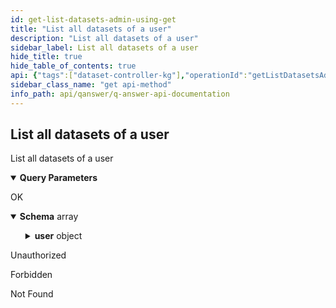```yaml
---
id: get-list-datasets-admin-using-get
title: "List all datasets of a user"
description: "List all datasets of a user"
sidebar_label: List all datasets of a user
hide_title: true
hide_table_of_contents: true
api: {"tags":["dataset-controller-kg"],"operationId":"getListDatasetsAdminUsingGET","parameters":[{"name":"username","in":"query","description":"username","required":true,"schema":{"type":"string"}}],"responses":{"200":{"description":"OK","content":{"*/*":{"schema":{"type":"array","items":{"type":"object","properties":{"access":{"type":"boolean"},"dataset":{"type":"string"},"id":{"type":"integer","format":"int64"},"indexType":{"type":"string"},"indexed":{"type":"boolean"},"sharedUsers":{"type":"array","items":{"type":"string"}},"size":{"type":"integer","format":"int64"},"uploaded":{"type":"boolean"},"user":{"type":"object","properties":{"created":{"type":"string","format":"date-time"},"email":{"type":"string"},"enabled":{"type":"boolean"},"id":{"type":"integer","format":"int64"},"lastLogin":{"type":"string","format":"date-time"},"name":{"type":"string"},"password":{"type":"string"},"quotaKBnumber":{"type":"integer","format":"int32"},"quotaKBsize":{"type":"integer","format":"int64"},"roles":{"type":"array","items":{"type":"object","properties":{"id":{"type":"integer","format":"int64"},"name":{"type":"string","enum":["ROLE_USER","ROLE_ADMIN"]}},"title":"Role"}},"updated":{"type":"string","format":"date-time"},"username":{"type":"string"}},"title":"User"}},"title":"UserDataset"}}}}},"401":{"description":"Unauthorized"},"403":{"description":"Forbidden"},"404":{"description":"Not Found"}},"security":[{"JWT":[]}],"deprecated":false,"description":"List all datasets of a user","method":"get","path":"/api/dataset/admin/list","servers":[{"url":"//qanswer-core1.univ-st-etienne.fr"}],"securitySchemes":{"JWT":{"type":"apiKey","name":"Authorization","in":"header"}},"info":{"description":"APIs provided by QAnswer","version":"1.0","title":"QAnswer: Api Documentation","contact":{"name":"QAnswer","url":"www.the-qa-company.com","email":"info@qanswer.eu"}},"postman":{"name":"List all datasets of a user","description":{"type":"text/plain"},"url":{"path":["api","dataset","admin","list"],"host":["{{baseUrl}}"],"query":[{"disabled":false,"description":{"content":"(Required) username","type":"text/plain"},"key":"username","value":""}],"variable":[]},"header":[{"key":"Accept","value":"*/*"}],"method":"GET","auth":{"type":"apikey","apikey":[{"type":"any","value":"Authorization","key":"key"},{"type":"any","value":"<API Key>","key":"value"},{"type":"any","value":"header","key":"in"}]}}}
sidebar_class_name: "get api-method"
info_path: api/qanswer/q-answer-api-documentation
---
```



## List all datasets of a user



List all datasets of a user

<details style={{"marginBottom":"1rem"}} data-collapsed={false} open={true}><summary style={{}}><strong>Query Parameters</strong></summary><div><ul><ParamsItem className={"paramsItem"} param={{"name":"username","in":"query","description":"username","required":true,"schema":{"type":"string"}}}></ParamsItem></ul></div></details><div><ApiTabs><TabItem label={"200"} value={"200"}><div>

OK

</div><div><MimeTabs groupId={"mime-type"}><TabItem label={"*/*"} value={"*/*"}><SchemaTabs groupId={"schema-tabs"}><TabItem label={"Schema"} value={"Schema"}><details style={{}} data-collapsed={false} open={true}><summary style={{"textAlign":"left"}}><strong>Schema</strong><span style={{"opacity":"0.6"}}> array</span></summary><div style={{"textAlign":"left","marginLeft":"1rem"}}></div><ul style={{"marginLeft":"1rem"}}><SchemaItem collapsible={false} name={"access"} required={false} schemaDescription={undefined} schemaName={"boolean"} qualifierMessage={undefined} defaultValue={undefined}></SchemaItem><SchemaItem collapsible={false} name={"dataset"} required={false} schemaDescription={undefined} schemaName={"string"} qualifierMessage={undefined} defaultValue={undefined}></SchemaItem><SchemaItem collapsible={false} name={"id"} required={false} schemaDescription={undefined} schemaName={"int64"} qualifierMessage={undefined} defaultValue={undefined}></SchemaItem><SchemaItem collapsible={false} name={"indexType"} required={false} schemaDescription={undefined} schemaName={"string"} qualifierMessage={undefined} defaultValue={undefined}></SchemaItem><SchemaItem collapsible={false} name={"indexed"} required={false} schemaDescription={undefined} schemaName={"boolean"} qualifierMessage={undefined} defaultValue={undefined}></SchemaItem><SchemaItem collapsible={false} name={"sharedUsers"} required={false} schemaDescription={undefined} schemaName={"string[]"} qualifierMessage={undefined} defaultValue={undefined}></SchemaItem><SchemaItem collapsible={false} name={"size"} required={false} schemaDescription={undefined} schemaName={"int64"} qualifierMessage={undefined} defaultValue={undefined}></SchemaItem><SchemaItem collapsible={false} name={"uploaded"} required={false} schemaDescription={undefined} schemaName={"boolean"} qualifierMessage={undefined} defaultValue={undefined}></SchemaItem><SchemaItem collapsible={true} className={"schemaItem"}><details style={{}}><summary style={{}}><strong>user</strong><span style={{"opacity":"0.6"}}> object</span></summary><div style={{"marginLeft":"1rem"}}><SchemaItem collapsible={false} name={"created"} required={false} schemaDescription={undefined} schemaName={"date-time"} qualifierMessage={undefined} defaultValue={undefined}></SchemaItem><SchemaItem collapsible={false} name={"email"} required={false} schemaDescription={undefined} schemaName={"string"} qualifierMessage={undefined} defaultValue={undefined}></SchemaItem><SchemaItem collapsible={false} name={"enabled"} required={false} schemaDescription={undefined} schemaName={"boolean"} qualifierMessage={undefined} defaultValue={undefined}></SchemaItem><SchemaItem collapsible={false} name={"id"} required={false} schemaDescription={undefined} schemaName={"int64"} qualifierMessage={undefined} defaultValue={undefined}></SchemaItem><SchemaItem collapsible={false} name={"lastLogin"} required={false} schemaDescription={undefined} schemaName={"date-time"} qualifierMessage={undefined} defaultValue={undefined}></SchemaItem><SchemaItem collapsible={false} name={"name"} required={false} schemaDescription={undefined} schemaName={"string"} qualifierMessage={undefined} defaultValue={undefined}></SchemaItem><SchemaItem collapsible={false} name={"password"} required={false} schemaDescription={undefined} schemaName={"string"} qualifierMessage={undefined} defaultValue={undefined}></SchemaItem><SchemaItem collapsible={false} name={"quotaKBnumber"} required={false} schemaDescription={undefined} schemaName={"int32"} qualifierMessage={undefined} defaultValue={undefined}></SchemaItem><SchemaItem collapsible={false} name={"quotaKBsize"} required={false} schemaDescription={undefined} schemaName={"int64"} qualifierMessage={undefined} defaultValue={undefined}></SchemaItem><SchemaItem collapsible={true} className={"schemaItem"}><details style={{}}><summary style={{}}><strong>roles</strong><span style={{"opacity":"0.6"}}> object[]</span></summary><div style={{"marginLeft":"1rem"}}><SchemaItem collapsible={false} name={"id"} required={false} schemaDescription={undefined} schemaName={"int64"} qualifierMessage={undefined} defaultValue={undefined}></SchemaItem><SchemaItem collapsible={false} name={"name"} required={false} schemaDescription={undefined} schemaName={"string"} qualifierMessage={"**Possible values:** [`ROLE_USER`, `ROLE_ADMIN`]"} defaultValue={undefined}></SchemaItem></div></details></SchemaItem><SchemaItem collapsible={false} name={"updated"} required={false} schemaDescription={undefined} schemaName={"date-time"} qualifierMessage={undefined} defaultValue={undefined}></SchemaItem><SchemaItem collapsible={false} name={"username"} required={false} schemaDescription={undefined} schemaName={"string"} qualifierMessage={undefined} defaultValue={undefined}></SchemaItem></div></details></SchemaItem></ul></details></TabItem><TabItem label={"Example (from schema)"} value={"Example (from schema)"}><ResponseSamples responseExample={"[\n  {\n    \"access\": true,\n    \"dataset\": \"string\",\n    \"id\": 0,\n    \"indexType\": \"string\",\n    \"indexed\": true,\n    \"sharedUsers\": [\n      \"string\"\n    ],\n    \"size\": 0,\n    \"uploaded\": true,\n    \"user\": {\n      \"created\": \"2022-10-06\",\n      \"email\": \"string\",\n      \"enabled\": true,\n      \"id\": 0,\n      \"lastLogin\": \"2022-10-06\",\n      \"name\": \"string\",\n      \"password\": \"string\",\n      \"quotaKBnumber\": 0,\n      \"quotaKBsize\": 0,\n      \"roles\": [\n        {\n          \"id\": 0,\n          \"name\": \"ROLE_USER\"\n        }\n      ],\n      \"updated\": \"2022-10-06\",\n      \"username\": \"string\"\n    }\n  }\n]"} language={"json"}></ResponseSamples></TabItem></SchemaTabs></TabItem></MimeTabs></div></TabItem><TabItem label={"401"} value={"401"}><div>

Unauthorized

</div><div></div></TabItem><TabItem label={"403"} value={"403"}><div>

Forbidden

</div><div></div></TabItem><TabItem label={"404"} value={"404"}><div>

Not Found

</div><div></div></TabItem></ApiTabs></div>
      